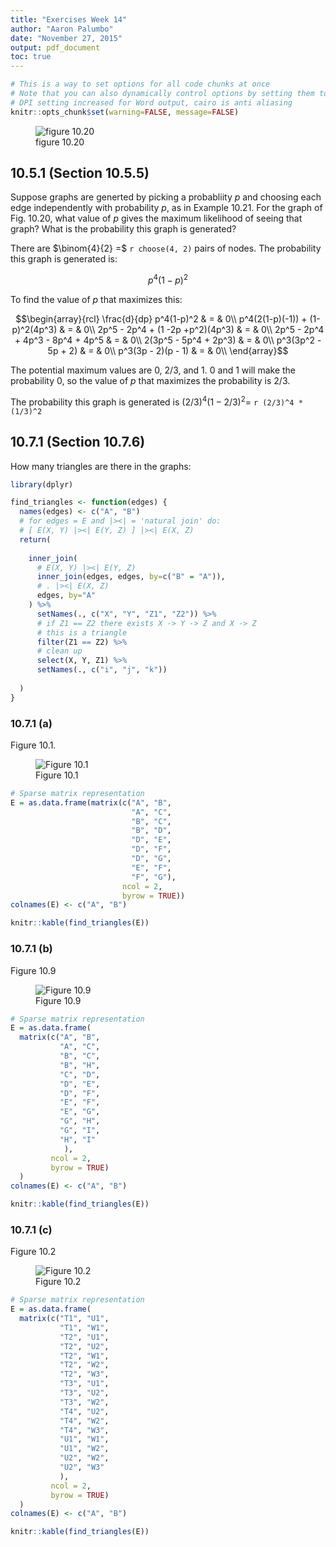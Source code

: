 ```yaml
---
title: "Exercises Week 14"
author: "Aaron Palumbo"
date: "November 27, 2015"
output: pdf_document
toc: true
---
```


```r
# This is a way to set options for all code chunks at once
# Note that you can also dynamically control options by setting them to a value
# DPI setting increased for Word output, cairo is anti aliasing
knitr::opts_chunk$set(warning=FALSE, message=FALSE)
```

   
![figure 10.20](10-20.png)

## 10.5.1 (Section 10.5.5)
Suppose graphs are generted by picking a probabliity *p* and choosing each edge independently with probability *p*, as in Example 10.21. For the graph of Fig. 10.20, what value of *p* gives the maximum likelihood of seeing that graph? What is the probability this graph is generated?

There are $\binom{4}{2} =$ `r choose(4, 2)` pairs of nodes. The probability this graph is generated is:

$$p^4(1-p)^2$$

To find the value of *p* that maximizes this:

$$\begin{array}{rcl}
  \frac{d}{dp} p^4(1-p)^2 & = & 0\\
  p^4(2(1-p)(-1)) + (1-p)^2(4p^3) & = & 0\\
  2p^5 - 2p^4 + (1 -2p +p^2)(4p^3) & = & 0\\
  2p^5 - 2p^4 + 4p^3 - 8p^4 + 4p^5 & = & 0\\
  2(3p^5 - 5p^4 + 2p^3) & = & 0\\
  p^3(3p^2 - 5p + 2) & = & 0\\
  p^3(3p - 2)(p - 1) & = & 0\\
\end{array}$$
 
The potential maximum values are 0, 2/3, and 1. 0 and 1 will make the probability 0, so the value of *p* that maximizes the probability is 2/3.

The probability this graph is generated is $(2/3)^4(1 - 2/3)^2 =$ `r (2/3)^4 * (1/3)^2`


## 10.7.1 (Section 10.7.6)
How many triangles are there in the graphs:

```r
library(dplyr)

find_triangles <- function(edges) {
  names(edges) <- c("A", "B")
  # for edges = E and |><| = 'natural join' do:
  # [ E(X, Y) |><| E(Y, Z) ] |><| E(X, Z)
  return(
    
    inner_join(
      # E(X, Y) |><| E(Y, Z)
      inner_join(edges, edges, by=c("B" = "A")),
      # . |><| E(X, Z)
      edges, by="A"
    ) %>%
      setNames(., c("X", "Y", "Z1", "Z2")) %>%
      # if Z1 == Z2 there exists X -> Y -> Z and X -> Z
      # this is a triangle
      filter(Z1 == Z2) %>%
      # clean up
      select(X, Y, Z1) %>%
      setNames(., c("i", "j", "k"))
    
  )
}
```

\pagebreak

### 10.7.1 (a)
Figure 10.1.

![Figure 10.1](10-1.png)

```r
# Sparse matrix representation
E = as.data.frame(matrix(c("A", "B",
                           "A", "C",
                           "B", "C",
                           "B", "D",
                           "D", "E",
                           "D", "F",
                           "D", "G",
                           "E", "F",
                           "F", "G"),
                         ncol = 2,
                         byrow = TRUE))
colnames(E) <- c("A", "B")

knitr::kable(find_triangles(E))
```

\pagebreak

### 10.7.1 (b)
Figure 10.9

![Figure 10.9](10-9.png)

```r
# Sparse matrix representation
E = as.data.frame(
  matrix(c("A", "B",
           "A", "C",
           "B", "C",
           "B", "H",
           "C", "D",
           "D", "E",
           "D", "F",
           "E", "F",
           "E", "G",
           "G", "H",
           "G", "I",
           "H", "I"
            ),
         ncol = 2, 
         byrow = TRUE)
  )
colnames(E) <- c("A", "B")

knitr::kable(find_triangles(E))
```

\pagebreak

### 10.7.1 (c)
Figure 10.2

![Figure 10.2](10-2.png)

```r
# Sparse matrix representation
E = as.data.frame(
  matrix(c("T1", "U1",
           "T1", "W1",
           "T2", "U1",
           "T2", "U2",
           "T2", "W1",
           "T2", "W2",
           "T2", "W3",
           "T3", "U1",
           "T3", "U2",
           "T3", "W2",
           "T4", "U2",
           "T4", "W2",
           "T4", "W3",
           "U1", "W1",
           "U1", "W2",
           "U2", "W2",
           "U2", "W3"
           ), 
         ncol = 2, 
         byrow = TRUE)
  )
colnames(E) <- c("A", "B")
```

\pagebreak

```r
knitr::kable(find_triangles(E))
```

